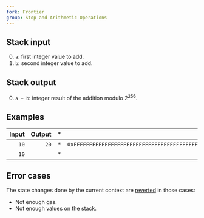 ```yaml
---
fork: Frontier
group: Stop and Arithmetic Operations
---
```


## Stack input

0. `a`: first integer value to add.
1. `b`: second integer value to add.

## Stack output

0. `a + b`: integer result of the addition modulo 2<sup>256</sup>.

## Examples

| Input | Output | * | Input | Output |
|------:|-------:|-|------:|-------:|
| `10` | `20` | * | `0xFFFFFFFFFFFFFFFFFFFFFFFFFFFFFFFFFFFFFFFFFFFFFFFFFFFFFFFFFFFFFFFF` | `0` |
| `10` | | * | `1` | |

## Error cases

The state changes done by the current context are [reverted](#FD) in those cases:
- Not enough gas.
- Not enough values on the stack.
